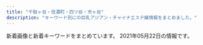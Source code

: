 ```yaml
---
title: "千駄ヶ谷・信濃町・四ツ谷・市ヶ谷"
description: "キーワード別にの巨乳アジアン・チャイナエステ嬢情報をまとめました。"
---
```


新着画像と新着キーワードをまとめています。
2021年05月22日の情報です。

<DmmAffiliateIns />
<KeywordTable
  shops={
    [
    {
        "url": "http://l-rlx.com/",
        "station": "\u56db\u8c37\u4e09\u4e01\u76ee\u99c52\u756a\u53e3",
        "name": "\u30aa\u30fc\u30ed\u30e9",
        "img_links": [
            "http://l-rlx.com/s/images/tel.png",
            "http://l-rlx.com/images/index_21.jpg",
            "http://l-rlx.com/s/images/top_2.jpg",
            "http://l-rlx.com/girl/05.jpg",
            "http://l-rlx.com/images/index_01.jpg",
            "http://l-rlx.com/s/uploads/04.jpg",
            "http://l-rlx.com/s/images/slider/prev.png",
            "http://l-rlx.com/images/index_06.jpg",
            "http://l-rlx.com/images/info_09.jpg",
            "http://l-rlx.com/s/images/service_01.png",
            "http://l-rlx.com/girl/02.jpg",
            "http://l-rlx.com/s/image/nav_topics.png",
            "http://l-rlx.com/s/images/service_07.png",
            "http://l-rlx.com/images/index_17.jpg",
            "http://l-rlx.com/s/images/pc.png",
            "http://l-rlx.com/images/rec.jpg",
            "http://l-rlx.com/girl/01.jpg",
            "http://l-rlx.com/s/images/t4.jpg",
            "http://l-rlx.com/girl/09.jpg",
            "http://l-rlx.com/s/uploads/05.jpg",
            "http://l-rlx.com/s/images/okubokomachi.jpg",
            "http://l-rlx.com/images/index_16.jpg",
            "http://l-rlx.com/s/image/nav_top.png",
            "http://l-rlx.com/girl/03.jpg",
            "http://l-rlx.com/s/images/t3.jpg",
            "http://l-rlx.com/images/index_12.jpg",
            "http://l-rlx.com/images/index_03.jpg",
            "http://l-rlx.com/s/uploads/08.jpg",
            "http://l-rlx.com/s/uploads/06.jpg",
            "http://l-rlx.com/images/index_14.jpg",
            "http://l-rlx.com/images/index_02.jpg",
            "http://l-rlx.com/s/uploads/09.jpg",
            "http://l-rlx.com/girl/07.jpg",
            "http://l-rlx.com/s/uploads/02.jpg",
            "http://l-rlx.com/s/image/nav_manga.png",
            "http://l-rlx.com/s/uploads/010.jpg",
            "http://l-rlx.com/images/index_20.jpg",
            "http://l-rlx.com/images/staff_09.jpg",
            "http://l-rlx.com/s/images/slider/2.jpg",
            "http://l-rlx.com/images/info.jpg",
            "http://l-rlx.com/images/index_05.jpg",
            "http://l-rlx.com/s/images/t2.jpg",
            "http://l-rlx.com/s/image/nav_hotel.png",
            "http://l-rlx.com/s/uploads/07.jpg",
            "http://l-rlx.com/s/uploads/03.jpg",
            "http://l-rlx.com/s/images/slider/3.jpg",
            "http://l-rlx.com/s/uploads/01.jpg",
            "http://l-rlx.com/girl/04.jpg",
            "http://l-rlx.com/s/image/nav_cast.png",
            "http://l-rlx.com/s/images/slider/next.png",
            "http://l-rlx.com/girl/00.jpg",
            "http://l-rlx.com/images/01.jpg",
            "http://l-rlx.com/images/rec_09.jpg",
            "http://l-rlx.com/s/images/iphone.png",
            "http://l-rlx.com/images/sub_09.jpg",
            "http://l-rlx.com/girl/08.jpg",
            "http://l-rlx.com/s/images/t1.jpg",
            "http://l-rlx.com/images/02.jpg",
            "http://l-rlx.com/images/index_04.jpg",
            "http://l-rlx.com/s/images/slider/1.jpg",
            "http://l-rlx.com/images/03.jpg",
            "http://l-rlx.com/s/images/service_03.png",
            "http://l-rlx.com/images/index_07.jpg",
            "http://l-rlx.com/s/image/nav_sys.png"
        ],
        "keywords": {
            "C": 17,
            "86": 4,
            "88": 2,
            "85": 4,
            "95": 2,
            "D": 6,
            "87": 4,
            "84": 2
        }
    },
    {
        "img_links": [
            "http://e-yotsuya.net/images/g5.jpg",
            "http://e-yotsuya.net/images/news-tit1.jpg",
            "http://e-yotsuya.net/images/g7.jpg",
            "http://e-yotsuya.net/images/tite-staff1.jpg",
            "http://e-yotsuya.net/images/top.jpg",
            "http://e-yotsuya.net/images/g3.jpg",
            "http://e-yotsuya.net/images/g6.jpg",
            "http://e-yotsuya.net/images/mobile.png",
            "http://e-yotsuya.net/images/room.jpg",
            "http://e-yotsuya.net/images/top2.png",
            "http://e-yotsuya.net/images/g1.jpg",
            "http://e-yotsuya.net/images/baner.jpg",
            "http://e-yotsuya.net/images/news-tit.png",
            "http://e-yotsuya.net/images/tite-staff.jpg",
            "http://e-yotsuya.net/images/g9.jpg",
            "http://e-yotsuya.net/images/g2.jpg",
            "http://e-yotsuya.net/images/g4.jpg",
            "http://e-yotsuya.net/images/baner2.jpg",
            "http://e-yotsuya.net/images/g8.jpg"
        ],
        "station": "JR\u56db\u30c4\u8c37\u99c5\u8d64\u5742\u53e3",
        "keywords": {
            "C": 14
        },
        "url": "http://e-yotsuya.net/",
        "name": "\u30b9\u30de\u30a4\u30eb"
    },
    {
        "name": "Moon",
        "keywords": {
            "D": 4,
            "85": 1,
            "86": 3
        },
        "img_links": [
            "http://xn--vckg5a9gug.in.net/images/cg01.jpg",
            "http://xn--vckg5a9gug.in.net/images/tit2.jpg",
            "http://xn--vckg5a9gug.in.net/images/cg04.jpg",
            "http://xn--vckg5a9gug.in.net/images/fbt.jpg",
            "http://xn--vckg5a9gug.in.net/images/cg02.jpg",
            "http://xn--vckg5a9gug.in.net/images/fla.jpg",
            "http://xn--vckg5a9gug.in.net/images/tit3.jpg",
            "http://xn--vckg5a9gug.in.net/images/cg03.jpg",
            "http://xn--vckg5a9gug.in.net/images/sys.jpg",
            "http://xn--vckg5a9gug.in.net/images/tit1.jpg",
            "http://xn--vckg5a9gug.in.net/images/tit4.jpg",
            "http://xn--vckg5a9gug.in.net/images/tit5.jpg",
            "http://xn--vckg5a9gug.in.net/images/top.jpg",
            "http://xn--vckg5a9gug.in.net/images/fbf.jpg",
            "http://xn--vckg5a9gug.in.net/images/no.png",
            "http://xn--vckg5a9gug.in.net/link/menlog.jpg"
        ],
        "url": "http://xn--vckg5a9gug.in.net/",
        "station": "\u9eb9\u753a\u99c51\u756a\u51fa\u53e3"
    },
    {
        "name": "\u30c6\u30a3\u30e9\u30df\u30b9",
        "station": "\u56db\u30c4\u8c37\u99c52\u756a\u53e3",
        "url": "https://juno-esthe.tokyo/",
        "keywords": {
            "D": 15,
            "\u30bb\u30af\u30b7\u30fc": 2,
            "E": 3,
            "C": 27
        },
        "img_links": [
            "https://juno-esthe.tokyo/wp-content/uploads/2021/03/4567tiramisu.jpg",
            "https://juno-esthe.tokyo/wp-content/themes/este/img/2.jpg",
            "https://juno-esthe.tokyo/wp-content/themes/este/img/call.png",
            "https://juno-esthe.tokyo/wp-content/themes/este/img/4.jpg",
            "https://juno-esthe.tokyo/wp-content/uploads/2021/02/876251tiramisu.jpg",
            "https://juno-esthe.tokyo/wp-content/uploads/2021/04/89762517tiramisu.jpg",
            "https://juno-esthe.tokyo/wp-content/themes/este/img/3.jpg",
            "https://juno-esthe.tokyo/wp-content/themes/este/img/tel_footer.png",
            "https://juno-esthe.tokyo/wp-content/uploads/2021/02/567tiramisu.jpg",
            "https://juno-esthe.tokyo/wp-content/themes/este/img/top-img05.png",
            "https://juno-esthe.tokyo/wp-content/themes/este/img/top-img01.png",
            "https://juno-esthe.tokyo/wp-content/themes/este/img/tel_header.png",
            "https://juno-esthe.tokyo/wp-content/themes/este/img/1.jpg",
            "https://juno-esthe.tokyo/wp-content/uploads/2021/02/12345678tiramisu.jpg",
            "https://juno-esthe.tokyo/wp-content/uploads/2021/04/8971tiramisu.jpg",
            "https://juno-esthe.tokyo/wp-content/themes/este/img/top-img02.png",
            "https://juno-esthe.tokyo/wp-content/themes/este/img/top-img04.png",
            "https://juno-esthe.tokyo/wp-content/uploads/2021/02/1tiramisu-1.jpg",
            "https://juno-esthe.tokyo/wp-content/uploads/2021/02/8estrdyfugi.jpg",
            "https://juno-esthe.tokyo/wp-content/uploads/2021/02/90876satiramisu.jpg",
            "https://juno-esthe.tokyo/wp-content/themes/este/img/top-img03.png",
            "https://juno-esthe.tokyo/wp-content/uploads/2021/02/3456utiramisu.jpg",
            "https://juno-esthe.tokyo/wp-content/uploads/2021/03/31tiramisu.jpg",
            "https://juno-esthe.tokyo/wp-content/uploads/2021/03/1tiramisu.jpg",
            "https://juno-esthe.tokyo/wp-content/uploads/2021/04/87612tiramisu.jpg",
            "https://juno-esthe.tokyo/wp-content/uploads/2021/02/3121tiramisu.jpg",
            "https://juno-esthe.tokyo/wp-content/uploads/2021/02/78621tiramisu.jpg"
        ]
    },
    {
        "img_links": [
            "http://aqua.jpn.cm/photos/sites/16/2018/05/2018052105590585.jpg",
            "http://aqua.jpn.cm/photos/sites/16/2021/03/2021032308500758.jpg",
            "http://aqua.jpn.cm/images/s_pick.png",
            "http://aqua.jpn.cm/images/room5.jpg",
            "http://aqua.jpn.cm/images/line.jpg",
            "http://aqua.jpn.cm/images/2.jpg",
            "http://aqua.jpn.cm/images/s_staff.png",
            "http://aqua.jpn.cm/photos/sites/16/2021/03/2021032308500056.jpg",
            "http://aqua.jpn.cm/images/top.png",
            "http://aqua.jpn.cm/photos/sites/16/2020/10/2020100906522289.jpg",
            "http://aqua.jpn.cm/images/1.jpg",
            "http://aqua.jpn.cm/photos/sites/16/2019/02/2019020108033676.jpg",
            "http://aqua.jpn.cm/photos/sites/16/2020/04/2020040301184076.jpg",
            "http://aqua.jpn.cm/images/room2.jpg",
            "http://aqua.jpn.cm/photos/sites/16/2021/03/2021031006535594.jpg",
            "http://aqua.jpn.cm/images/room3.jpg",
            "http://aqua.jpn.cm/photos/sites/16/2020/09/2020091507031094.jpg",
            "http://aqua.jpn.cm/photos/sites/16/2020/10/2020100508293240.jpg",
            "http://aqua.jpn.cm/images/3.jpg",
            "http://aqua.jpn.cm/photos/sites/16/2021/01/2021011401054262.jpg",
            "http://aqua.jpn.cm/photos/sites/16/2020/12/2020120208263886.jpg",
            "http://aqua.jpn.cm/photos/sites/16/2018/01/2018011007031662.jpg",
            "http://aqua.jpn.cm/photos/sites/16/2021/03/2021030106235633.jpg",
            "http://aqua.jpn.cm/images/mobile.jpg",
            "http://aqua.jpn.cm/images/room1.jpg",
            "http://aqua.jpn.cm/photos/sites/16/2018/01/2018011007032034.jpg",
            "http://aqua.jpn.cm/images/s_news.jpg",
            "http://aqua.jpn.cm/photos/sites/16/2020/03/2020030507254950.jpg",
            "http://aqua.jpn.cm/photos/sites/16/2019/03/2019031107062221.jpg",
            "http://aqua.jpn.cm/photos/sites/16/2018/01/2018013112184869.jpg",
            "http://aqua.jpn.cm/photos/sites/16/2018/01/2018011007031899.jpg",
            "http://aqua.jpn.cm/images/room4.jpg"
        ],
        "url": "http://aqua.jpn.cm/",
        "keywords": {
            "82": 18,
            "D": 252,
            "84": 18,
            "83": 18,
            "85": 108,
            "C": 54,
            "86": 126,
            "87": 18
        },
        "name": "\u5149\u540d",
        "station": "\u56db\u8c37\u4e09\u4e01\u76ee\u99c52\u756a\u51fa\u53e3"
    },
    {
        "img_links": [
            "http://www.bara.relaxjp.info/img/goback.jpg",
            "http://www.bara.relaxjp.info/img/ttl_therapist_top.png",
            "http://www.bara.relaxjp.info/files/002-02.jpg",
            "http://www.bara.relaxjp.info/img/tel.png",
            "http://www.bara.relaxjp.info/img/ttl_info.png",
            "http://www.bara.relaxjp.info/images/slider/3.jpg",
            "http://www.bara.relaxjp.info/img/ttl_news.png",
            "http://www.bara.relaxjp.info/files/003.jpg",
            "http://www.bara.relaxjp.info/images/slider/1.jpg",
            "http://www.bara.relaxjp.info/files/002.jpg",
            "http://www.bara.relaxjp.info/files/005-02.jpg",
            "http://www.bara.relaxjp.info/files/005.jpg",
            "http://www.bara.relaxjp.info/files/001-02.jpg",
            "http://www.bara.relaxjp.info/files/003-02.jpg",
            "http://www.bara.relaxjp.info/images/slider/2.jpg",
            "http://www.bara.relaxjp.info/files/001.jpg",
            "http://www.bara.relaxjp.info/img/btn_side_mobile.jpg",
            "http://www.bara.relaxjp.info/img/pickup.jpg"
        ],
        "url": "http://www.bara.relaxjp.info/",
        "keywords": {
            "D": 8,
            "87": 6,
            "C": 12,
            "86": 2
        },
        "name": "\u8594\u8587",
        "station": "\u56db\u8c37\u4e09\u4e01\u76ee\u99c53\u756a\u53e3"
    },
    {
        "keywords": {
            "85": 28,
            "87": 8,
            "F": 4,
            "D": 44,
            "84": 4,
            "E": 4,
            "86": 12,
            "C": 22
        },
        "url": "https://tanpopo.tyo.cm/",
        "name": "\u305f\u3093\u307d\u307d",
        "img_links": [
            "https://tanpopo.tyo.cm/photos/sites/43/2021/04/2021042009410236.jpg",
            "https://tanpopo.tyo.cm/photos/sites/43/2021/04/2021041102041776.jpg",
            "https://tanpopo.tyo.cm/photos/sites/43/2021/04/2021041102041811.jpg",
            "https://tanpopo.tyo.cm/photos/sites/43/2021/03/2021032601573011.jpg",
            "https://tanpopo.tyo.cm/images/mainimg.jpg",
            "https://tanpopo.tyo.cm/images/sp_img_teaser.jpg",
            "https://tanpopo.tyo.cm/photos/sites/43/2021/03/202103260157281.jpg",
            "https://tanpopo.tyo.cm/images/sp_mainimg.jpg",
            "https://tanpopo.tyo.cm/photos/sites/43/2021/05/202105060342369.jpg",
            "https://tanpopo.tyo.cm/photos/sites/43/2021/04/2021042009410434.jpg",
            "https://tanpopo.tyo.cm/photos/sites/43/2021/05/2021050603412641.jpg",
            "https://tanpopo.tyo.cm/photos/sites/43/2021/03/2021031408034196.jpg",
            "https://tanpopo.tyo.cm/photos/sites/43/2021/04/2021041102041585.jpg",
            "https://tanpopo.tyo.cm/photos/sites/43/2021/03/2021031408034074.jpg",
            "https://tanpopo.tyo.cm/photos/sites/43/2021/04/2021041907343346.jpg",
            "https://tanpopo.tyo.cm/images/service2.jpg",
            "https://tanpopo.tyo.cm/photos/sites/43/2021/04/2021041102041633.jpg",
            "https://tanpopo.tyo.cm/images/img_teaser.jpg",
            "https://tanpopo.tyo.cm/photos/sites/43/2021/04/2021042009410397.jpg",
            "https://tanpopo.tyo.cm/photos/sites/43/2021/03/2021032601572927.jpg",
            "https://tanpopo.tyo.cm/images/service3.jpg",
            "https://tanpopo.tyo.cm/images/pagetop.png",
            "https://tanpopo.tyo.cm/photos/sites/43/2021/04/2021042009410355.jpg",
            "https://tanpopo.tyo.cm/photos/sites/43/2021/03/2021031408034382.jpg",
            "https://tanpopo.tyo.cm/photos/sites/43/2021/03/2021031408034299.jpg",
            "https://tanpopo.tyo.cm/photos/sites/43/2021/05/2021050603423148.jpg",
            "https://tanpopo.tyo.cm/images/service1.jpg",
            "https://tanpopo.tyo.cm/images/service4.jpg",
            "https://tanpopo.tyo.cm/photos/sites/43/2021/05/2021050603413163.jpg",
            "https://tanpopo.tyo.cm/photos/sites/43/2021/04/2021041907342674.jpg",
            "https://tanpopo.tyo.cm/photos/sites/43/2021/03/2021032601572729.jpg"
        ],
        "station": "\u56db\u8c37\u4e09\u4e01\u76ee\u99c52\u756a"
    },
    {
        "img_links": [
            "http://1819-kizuna.work/img/s30.jpg",
            "http://1819-kizuna.work/i/img/st32.jpg",
            "http://1819-kizuna.work/i/img/st24.jpg",
            "http://1819-kizuna.work/i/img/s4.jpg",
            "http://1819-kizuna.work/i/img/st024.jpg",
            "http://1819-kizuna.work/img/st33.jpg",
            "http://1819-kizuna.work/img/bottom.jpg",
            "http://1819-kizuna.work/img/st24.jpg",
            "http://1819-kizuna.work/i/img/r4.jpg",
            "http://1819-kizuna.work/i/img/s2.jpg",
            "http://1819-kizuna.work/img/1F60A.png",
            "http://1819-kizuna.work/i/img/r3.jpg",
            "http://1819-kizuna.work/img/s32.jpg",
            "http://1819-kizuna.work/i/img/st032.jpg",
            "http://1819-kizuna.work/img/s25.jpg",
            "http://1819-kizuna.work/i/img/st30.jpg",
            "http://1819-kizuna.work/i/img/s1.jpg",
            "http://1819-kizuna.work/img/1F353.png",
            "http://1819-kizuna.work/i/img/r2.jpg",
            "http://1819-kizuna.work/i/img/s5.jpg",
            "http://1819-kizuna.work/i/img/st25.jpg",
            "http://1819-kizuna.work/i/img/s6.jpg",
            "http://1819-kizuna.work/i/img/st33.jpg",
            "http://1819-kizuna.work/i/img/skr.png",
            "http://1819-kizuna.work/i/img/jk.jpg",
            "http://1819-kizuna.work/img/s24.jpg",
            "http://1819-kizuna.work/i/img/s3.jpg",
            "http://1819-kizuna.work/img/fla.jpg",
            "http://1819-kizuna.work/i/img/r1.jpg",
            "http://1819-kizuna.work/img/1F431.png",
            "http://1819-kizuna.work/img/skr.png",
            "http://1819-kizuna.work/img/jk.jpg",
            "http://1819-kizuna.work/img/s33.jpg",
            "http://1819-kizuna.work/img/botton.jpg",
            "http://1819-kizuna.work/img/st032.jpg",
            "http://1819-kizuna.work/img/st030.jpg",
            "http://1819-kizuna.work/img/st30.jpg",
            "http://1819-kizuna.work/img/mo.png",
            "http://1819-kizuna.work/img/1F339.png",
            "http://1819-kizuna.work/img/st32.jpg",
            "http://1819-kizuna.work/i/img/st033.jpg",
            "http://1819-kizuna.work/img/st024.jpg",
            "http://1819-kizuna.work/i/img/st030.jpg",
            "http://1819-kizuna.work/img/st033.jpg",
            "http://1819-kizuna.work/img/1F33C.png",
            "http://1819-kizuna.work/img/1F351.png",
            "http://1819-kizuna.work/img/st25.jpg"
        ],
        "keywords": {
            "86": 2,
            "C": 12,
            "84": 2,
            "85": 4,
            "D": 5
        },
        "station": "\u56db\u8c37\u4e09\u4e01\u76ee\u99c53\u756a\u51fa\u53e3",
        "url": "http://1819-kizuna.work/",
        "name": "1819\uff5e\u7d46"
    },
    {
        "img_links": [
            "http://e-rosa.net/images/001.jpg",
            "http://e-rosa.net/images/ddd.jpg",
            "http://e-rosa.net/images/rimi.jpg",
            "http://e-rosa.net/images/gg1.png",
            "http://e-rosa.net/images/tite-staff.png",
            "http://e-rosa.net/images/rina2.jpg",
            "http://e-rosa.net/images/rina1.jpg",
            "http://e-rosa.net/images/004.jpg",
            "http://e-rosa.net/images/haruka.jpg",
            "http://e-rosa.net/images/yuyu.jpg",
            "http://e-rosa.net/images/pagetop.png",
            "http://e-rosa.net/images/g1.jpg",
            "http://e-rosa.net/images/aya2.jpg",
            "http://e-rosa.net/images/ha.jpg",
            "http://e-rosa.net/images/yuyi.jpg",
            "http://e-rosa.net/images/te3.jpg",
            "http://e-rosa.net/images/te2.jpg",
            "http://e-rosa.net/images/girl_03.png",
            "http://e-rosa.net/images/k1.jpg",
            "http://e-rosa.net/images/girlx_top.png",
            "http://e-rosa.net/images/tite-link.png",
            "http://e-rosa.net/images/right_bottom.png",
            "http://e-rosa.net/images/006.jpg",
            "http://e-rosa.net/images/girl_top.png",
            "http://e-rosa.net/images/misa1.jpg",
            "http://e-rosa.net/images/yuri.jpg",
            "http://e-rosa.net/images/mio.jpg",
            "http://e-rosa.net/images/002.jpg",
            "http://e-rosa.net/images/tite-magazine.png",
            "http://e-rosa.net/images/sejutu1.jpg",
            "http://e-rosa.net/images/nei_01.png",
            "http://e-rosa.net/images/yuna.jpg",
            "http://e-rosa.net/images/nei_03.png",
            "http://e-rosa.net/images/sejutu6.jpg",
            "http://e-rosa.net/images/grande.jpg",
            "http://e-rosa.net/images/risa.jpg",
            "http://e-rosa.net/images/aya1.jpg",
            "http://e-rosa.net/images/rina0.jpg",
            "http://e-rosa.net/images/meyi1.jpg",
            "http://e-rosa.net/images/te1.jpg",
            "http://e-rosa.net/images/sejutu5.jpg",
            "http://e-rosa.net/images/meyi2.jpg",
            "http://e-rosa.net/images/g13.jpg",
            "http://e-rosa.net/images/003.jpg",
            "http://e-rosa.net/images/sejutu2.jpg",
            "http://e-rosa.net/images/girl_01.png",
            "http://e-rosa.net/images/news_bottom.jpg",
            "http://e-rosa.net/images/right_top.png",
            "http://e-rosa.net/images/005.jpg",
            "http://e-rosa.net/images/access3.jpg",
            "http://e-rosa.net/images/009.jpg",
            "http://e-rosa.net/images/news_top.jpg",
            "http://e-rosa.net/images/noimage.jpg",
            "http://e-rosa.net/images/ayaka.jpg",
            "http://e-rosa.net/images/mimi.jpg"
        ],
        "name": "ROSA",
        "keywords": {},
        "url": "http://e-rosa.net/",
        "station": "\u56db\u8c37\u4e09\u4e01\u76ee\u99c52\u756a"
    },
    {
        "station": "\u56db\u8c37\u4e09\u4e01\u76ee\u99c52\u756a",
        "img_links": [
            "http://lakulaku.info/images/titestaff.png",
            "http://lakulaku.info/img/5-5.jpg",
            "http://lakulaku.info/img/5-3.jpg",
            "http://lakulaku.info/images/mobile.png",
            "http://lakulaku.info/images/newtit.png",
            "http://lakulaku.info/swf/baner.jpg",
            "http://lakulaku.info/images/staff/5-2.jpg",
            "http://lakulaku.info/images/staff/mari.jpg",
            "http://lakulaku.info/img/5-4.jpg",
            "http://lakulaku.info/images/staff/5-4.jpg",
            "http://lakulaku.info/img/5-1.jpg",
            "http://lakulaku.info/images/staff/5-1.jpg",
            "http://lakulaku.info/images/staff/5-3.jpg",
            "http://lakulaku.info/img/5-2.jpg",
            "http://lakulaku.info/images/top.jpg",
            "http://lakulaku.info/images/staff/nena.jpg",
            "http://lakulaku.info/images/staff/sizuka.jpg",
            "http://lakulaku.info/img/s06.jpg",
            "http://lakulaku.info/images/staff/ai-a.jpg",
            "http://lakulaku.info/images/staff/rina.jpg",
            "http://lakulaku.info/images/staff/5-5.jpg",
            "http://lakulaku.info/images/staff/yumi.jpg",
            "http://lakulaku.info/images/staff/momo.jpg",
            "http://lakulaku.info/images/staff/ai.jpg",
            "http://lakulaku.info/img/rina.jpg",
            "http://lakulaku.info/images/staff/s06.jpg"
        ],
        "keywords": {},
        "name": "\u767e\u5408",
        "url": "http://lakulaku.info/"
    }
]
}
/>
<DmmAffiliateScript />
